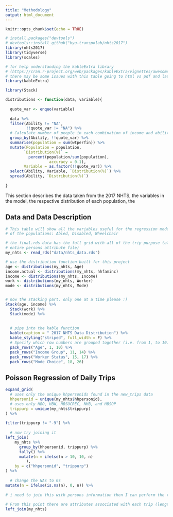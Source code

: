 ```yaml
---
title: "Methodology"
output: html_document
---
```


```r
knitr::opts_chunk$set(echo = TRUE)

# install.packages("devtools")
# devtools::install_github("byu-transpolab/nhts2017")
library(nhts2017)
library(tidyverse)
library(scales)

# for help understanding the kableExtra library 
# (https://cran.r-project.org/web/packages/kableExtra/vignettes/awesome_table_in_html.html)
# there may be some issues with this table going to html vs pdf and latex
library(kableExtra)

library(Stack)
```

```r
distributions <- function(data, variable){
  
  quote_var <- enquo(variable)
  
  data %>% 
  filter(Ability != "NA", 
         !!quote_var != "NA") %>%
  # Calculate number of people in each combination of income and ability.
  group_by(Ability, !!quote_var) %>%
  summarise(population = sum(wtperfin)) %>%
  mutate(Population = population,
        `Distribution(%)` = 
          percent(population/sum(population), 
                   accuracy = 0.1),
        Variable = as.factor(!!quote_var)) %>%
  select(Ability, Variable, `Distribution(%)`) %>%
  spread(Ability, `Distribution(%)`)
  
}
```

This section describes the data taken from the 2017 NHTS, the variables in the model, the respective 
distribution of each population, the

## Data and Data Description

```r
# This table will show all the variables useful for the regression model and show the distribution for each 
# of the populations: Abled, Disabled, Wheelchair

# the final.rds data has the full grid with all of the trip purpose tally per person (in addition to the 
# entire persons attribute file)
my_nhts <- read_rds("data/nhts_data.rds")

# use the distribution function built for this project
age <- distributions(my_nhts, Age)
income.actual <- distributions(my_nhts, hhfaminc)
income <- distributions(my_nhts, Income)
work <- distributions(my_nhts, Worker)
mode <- distributions(my_nhts, Mode)


# now the stacking part. only one at a time please :)
Stack(age, income) %>% 
  Stack(work) %>%
  Stack(mode) %>%
  
  
  # pipe into the kable function
  kable(caption = " 2017 NHTS Data Distribution") %>%
  kable_styling("striped", full_width = F) %>%
  # Specify which row numbers are grouped together (i.e. from 1, to 10)
  pack_rows("Age", 1, 10) %>%
  pack_rows("Income Group", 11, 14) %>%
  pack_rows("Worker Status", 15, 17) %>%
  pack_rows("Mode Choice", 18, 26)
```

## Poisson Regression of Daily Trips

```r

expand_grid(
  # uses only the unique hhpersonids found in the new_trips data
  hhpersonid = unique(my_nhts$hhpersonid), 
  # uses only HBO, HBW, HBSOCREC, NHB, and HBSOP
  trippurp = unique(my_nhts$trippurp)
) %>%
  
filter(trippurp != "-9") %>%
  
  # now try joining it
left_join(
    my_nhts %>%
      group_by(hhpersonid, trippurp) %>%
      tally() %>%
      mutate(n = ifelse(n > 10, 10, n)
         ),
    by = c("hhpersonid", "trippurp")
) %>%
  
  # change the NAs to 0s
mutate(n = ifelse(is.na(n), 0, n)) %>%
             
# i need to join this with persons information then I can perform the regression
  
# From this point there are attributes associated with each trip (length, mode)
left_join(my_nhts)

```